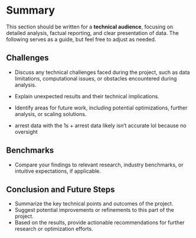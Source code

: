# Summary

This section should be written for a **technical audience**, focusing on detailed analysis, factual reporting, and clear presentation of data. The following serves as a guide, but feel free to adjust as needed.

## Challenges

- Discuss any technical challenges faced during the project, such as data limitations, computational issues, or obstacles encountered during analysis.
- Explain unexpected results and their technical implications.
- Identify areas for future work, including potential optimizations, further analysis, or scaling solutions.

- arrest data with the 1s + arrest data likely isn't accurate lol because no oversight

## Benchmarks

- Compare your findings to relevant research, industry benchmarks, or intuitive expectations, if applicable.

## Conclusion and Future Steps

- Summarize the key technical points and outcomes of the project.
- Suggest potential improvements or refinements to this part of the project.
- Based on the results, provide actionable recommendations for further research or optimization efforts.